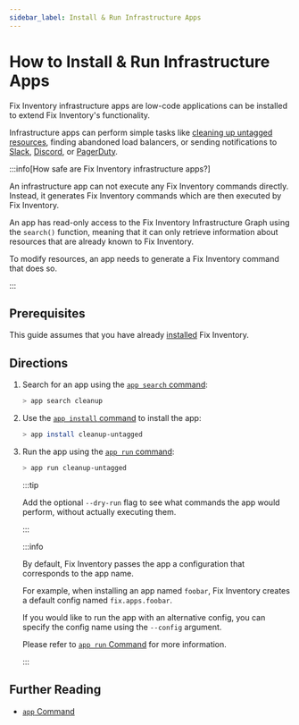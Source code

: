 ```yaml
---
sidebar_label: Install & Run Infrastructure Apps
---
```


# How to Install & Run Infrastructure Apps

Fix Inventory infrastructure apps are low-code applications can be installed to extend Fix Inventory's functionality.

Infrastructure apps can perform simple tasks like [cleaning up untagged resources](../cleanup/clean-up-untagged-resources.mdx), finding abandoned load balancers, or sending notifications to [Slack](../alerting/send-slack-notifications/index.mdx), [Discord](../alerting/send-discord-notifications/index.mdx), or [PagerDuty](../alerting/create-pagerduty-alerts/index.mdx).

:::info[How safe are Fix Inventory infrastructure apps?]

An infrastructure app can not execute any Fix Inventory commands directly. Instead, it generates Fix Inventory commands which are then executed by Fix Inventory.

An app has read-only access to the Fix Inventory Infrastructure Graph using the `search()` function, meaning that it can only retrieve information about resources that are already known to Fix Inventory.

To modify resources, an app needs to generate a Fix Inventory command that does so.

:::

## Prerequisites

This guide assumes that you have already [installed](../../getting-started/install/index.mdx) Fix Inventory.

## Directions

1.  Search for an app using the [`app search` command](../../reference/cli/app/search.mdx):

    ```bash
    > app search cleanup
    ```

2.  Use the [`app install` command](../../reference/cli/app/install.mdx) to install the app:

    ```bash
    > app install cleanup-untagged
    ```

3.  Run the app using the [`app run` command](../../reference/cli/app/run.mdx):

    ```bash
    > app run cleanup-untagged
    ```

    :::tip

    Add the optional `--dry-run` flag to see what commands the app would perform, without actually executing them.

    :::

    :::info

    By default, Fix Inventory passes the app a configuration that corresponds to the app name.

    For example, when installing an app named `foobar`, Fix Inventory creates a default config named `fix.apps.foobar`.

    If you would like to run the app with an alternative config, you can specify the config name using the `--config` argument.

    Please refer to [`app run` Command](../../reference/cli/app/run.mdx) for more information.

    :::

## Further Reading

- [`app` Command](../../reference/cli/app/index.mdx)
